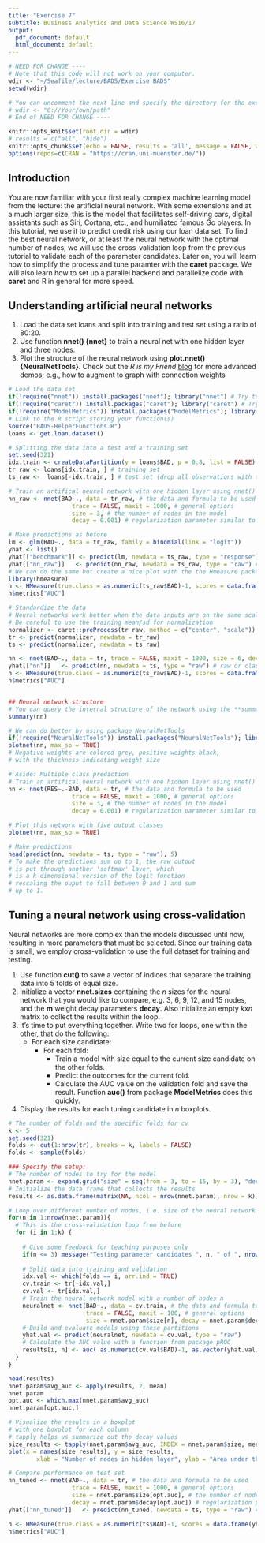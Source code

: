 ```yaml
---
title: "Exercise 7"
subtitle: Business Analytics and Data Science WS16/17
output:
  pdf_document: default
  html_document: default
---
```


```r
# NEED FOR CHANGE ---- 
# Note that this code will not work on your computer. 
wdir <- "~/Seafile/lecture/BADS/Exercise BADS"
setwd(wdir)

# You can uncomment the next line and specify the directory for the exercise on your computer
# wdir <- "C://Your/own/path"
# End of NEED FOR CHANGE ----

knitr::opts_knit$set(root.dir = wdir)
# results = c("all", "hide")
knitr::opts_chunk$set(echo = FALSE, results = 'all', message = FALSE, warning = FALSE, fig.keep = 'all', cache = FALSE)
options(repos=c(CRAN = "https://cran.uni-muenster.de/"))
```

## Introduction
You are now familiar with your first really complex machine learning model from the lecture: the artificial neural network. With some extensions and at a much larger size, this is the model that facilitates self-driving cars, digital assistants such as Siri, Cortana, etc., and humiliated famous Go players. In this tutorial, we use it to predict credit risk using  our loan data set. To find the best neural network, or at least the neural network with the optimal number of nodes, we will use the cross-validation loop from the previous tutorial to validate each of the parameter candidates.
Later on, you will learn how to simplify the process and tune paramter with the **caret** package. We will also learn how to set up a parallel backend and parallelize code with **caret** and R in general for more speed.


## Understanding artificial neural networks
1. Load the data set loans and split into training and test set using a ratio of 80:20. 
2. Use function **nnet() {nnet}** to train a neural net with one hidden layer and three nodes.
3. Plot the structure of the neural network using **plot.nnet() {NeuralNetTools}**. Check out the *R is my Friend*  [blog](https://beckmw.wordpress.com/2013/11/14/visualizing-neural-networks-in-r-update/) for more advanced demos; e.g., how to augment to graph with connection weights 

```r
# Load the data set 
if(!require("nnet")) install.packages("nnet"); library("nnet") # Try to load rpart, if it doesn't exist, then install and load it
if(!require("caret")) install.packages("caret"); library("caret") # Try to load rpart, if it doesn't exist, then install and load it
if(!require("ModelMetrics")) install.packages("ModelMetrics"); library("ModelMetrics") # Try to load rpart, if it doesn't exist, then install and load it
# Link to the R script storing your function(s)
source("BADS-HelperFunctions.R")
loans <- get.loan.dataset()

# Splitting the data into a test and a training set 
set.seed(321)
idx.train <- createDataPartition(y = loans$BAD, p = 0.8, list = FALSE) # Draw a random, stratified sample including p percent of the data
tr_raw <- loans[idx.train, ] # training set
ts_raw <-  loans[-idx.train, ] # test set (drop all observations with train indeces)

# Train an artifical neural network with one hidden layer using nnet()
nn_raw <- nnet(BAD~., data = tr_raw, # the data and formula to be used
                  trace = FALSE, maxit = 1000, # general options
                  size = 3, # the number of nodes in the model
                  decay = 0.001) # regularization parameter similar to lambda in ridge regression

# Make predictions as before
lm <- glm(BAD~., data = tr_raw, family = binomial(link = "logit"))
yhat <- list()
yhat[["benchmark"]] <- predict(lm, newdata = ts_raw, type = "response")
yhat[["nn_raw"]]   <- predict(nn_raw, newdata = ts_raw, type = "raw") # raw or class
# We can do the same but create a nice plot with the the Hmeasure package
library(hmeasure)
h <- HMeasure(true.class = as.numeric(ts_raw$BAD)-1, scores = data.frame(yhat) )
h$metrics["AUC"]

# Standardize the data
# Neural networks work better when the data inputs are on the same scale, e.g. standardized
# Be careful to use the training mean/sd for normalization
normalizer <- caret::preProcess(tr_raw, method = c("center", "scale"))
tr <- predict(normalizer, newdata = tr_raw)
ts <- predict(normalizer, newdata = ts_raw)

nn <- nnet(BAD~., data = tr, trace = FALSE, maxit = 1000, size = 6, decay = 0) # regularization parameter similar to lambda in ridge regression
yhat[["nn"]]   <- predict(nn, newdata = ts, type = "raw") # raw or class
h <- HMeasure(true.class = as.numeric(ts_raw$BAD)-1, scores = data.frame(yhat) )
h$metrics["AUC"]


## Neural network structure
# You can query the internal structure of the network using the **summary()** function
summary(nn)

# We can do better by using package NeuralNetTools
if(!require("NeuralNetTools")) install.packages("NeuralNetTools"); library("NeuralNetTools")
plotnet(nn, max_sp = TRUE)
# Negative weights are colored grey, positive weights black,
# with the thickness indicating weight size

```

```r
# Aside: Multiple class prediction
# Train an artifical neural network with one hidden layer using nnet()
nn <- nnet(RES~.-BAD, data = tr, # the data and formula to be used
                  trace = FALSE, maxit = 1000, # general options
                  size = 3, # the number of nodes in the model
                  decay = 0.001) # regularization parameter similar to lambda in ridge regression

# Plot this network with five output classes
plotnet(nn, max_sp = TRUE)

# Make predictions
head(predict(nn, newdata = ts, type = "raw"), 5)
# To make the predictions sum up to 1, the raw output
# is put through another 'softmax' layer, which
# is a k-dimensional version of the logit function
# rescaling the ouput to fall between 0 and 1 and sum
# up to 1.

```


## Tuning a neural network using cross-validation
Neural networks are more complex than the models discussed until now, resulting in more parameters that must be selected. Since our training data is small, we employ cross-validation to use the full dataset for training and testing.

1. Use function **cut()** to save a vector of indices that separate the training data into 5 folds of equal size.
2. Initialize a vector **nnet.sizes** containing the *n* sizes for the neural network that you would like to compare, e.g. 3, 6, 9, 12, and 15 nodes, and the **m** weight decay parameters **decay**. Also initialize an empty *k*x*n* matrix to collect the results within the loop.
3. It's time to put everything together. Write two for loops, one within the other, that do the following:    
    - For each size candidate:
        - For each fold:
            - Train a model with size equal to the current size candidate on the other folds.
            - Predict the outcomes for the current fold.
            - Calculate the AUC value on the validation fold and save the result. Function **auc()** from package **ModelMetrics** does this quickly.
4. Display the results for each tuning candidate in *n* boxplots.

```r
# The number of folds and the specific folds for cv
k <- 5
set.seed(321)
folds <- cut(1:nrow(tr), breaks = k, labels = FALSE)
folds <- sample(folds)

### Specify the setup:
# The number of nodes to try for the model
nnet.param <- expand.grid("size" = seq(from = 3, to = 15, by = 3), "decay" = c(0.0001, 0.01, 1))
# Initialize the data frame that collects the results
results <- as.data.frame(matrix(NA, ncol = nrow(nnet.param), nrow = k))

# Loop over different number of nodes, i.e. size of the neural network
for(n in 1:nrow(nnet.param)){
  # This is the cross-validation loop from before
  for (i in 1:k) {
    
    # Give some feedback for teaching purposes only
    if(n <= 3) message("Testing parameter candidates ", n, " of ", nrow(nnet.param), "(CV Test fold: ", i,")")
    
    # Split data into training and validation
    idx.val <- which(folds == i, arr.ind = TRUE)
    cv.train <- tr[-idx.val,]
    cv.val <- tr[idx.val,]
    # Train the neural network model with a number of nodes n
    neuralnet <- nnet(BAD~., data = cv.train, # the data and formula to be used
                      trace = FALSE, maxit = 100, # general options
                      size = nnet.param$size[n], decay = nnet.param$decay[n]) # the number of nodes in the model
    # Build and evaluate models using these partitions
    yhat.val <- predict(neuralnet, newdata = cv.val, type = "raw")
    # Calculate the AUC value with a function from package pROC
    results[i, n] <- auc( as.numeric(cv.val$BAD)-1, as.vector(yhat.val))
  }
}

head(results)
nnet.param$avg_auc <- apply(results, 2, mean)
nnet.param
opt.auc <- which.max(nnet.param$avg_auc)
nnet.param[opt.auc,]

# Visualize the results in a boxplot 
# with one boxplot for each column
# tapply helps us summarize out the decay values
size_results <- tapply(nnet.param$avg_auc, INDEX = nnet.param$size, mean)
plot(x = names(size_results), y = size_results, 
        xlab = "Number of nodes in hidden layer", ylab = "Area under the ROC curve (AUC)")

# Compare performance on test set
nn_tuned <- nnet(BAD~., data = tr, # the data and formula to be used
                  trace = FALSE, maxit = 1000, # general options
                  size = nnet.param$size[opt.auc], # the number of nodes in the model
                  decay = nnet.param$decay[opt.auc]) # regularization parameter similar to lambda in ridge regression
yhat[["nn_tuned"]]   <- predict(nn_tuned, newdata = ts, type = "raw") # raw or class

h <- HMeasure(true.class = as.numeric(ts$BAD)-1, scores = data.frame(yhat) )
h$metrics["AUC"]
```

